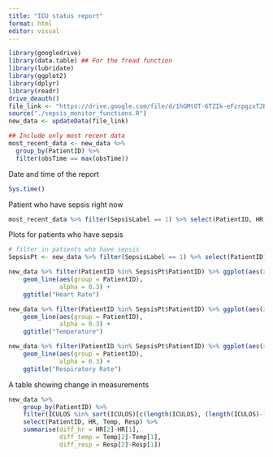 ```yaml
---
title: "ICU status report"
format: html
editor: visual
---
```


```r
library(googledrive)
library(data.table) ## For the fread function
library(lubridate)
library(ggplot2)
library(dplyr)
library(readr)
drive_deauth()
file_link <- "https://drive.google.com/file/d/1hGMtOT-6TZIk-eFzrpgzxTJBGAj1SEwH/view?usp=share_link"
source("./sepsis_monitor_functions.R")
new_data <- updateData(file_link)

## Include only most recent data
most_recent_data <- new_data %>%
  group_by(PatientID) %>%
  filter(obsTime == max(obsTime))
```

Date and time of the report

```r
Sys.time()
```

Patient who have sepsis right now

```r
most_recent_data %>% filter(SepsisLabel == 1) %>% select(PatientID, HR, Temp, Resp)
```

Plots for patients who have sepsis

```r
# filter in patients who have sepsis
SepsisPt <- new_data %>% filter(SepsisLabel == 1) %>% select(PatientID) %>% unique() 

new_data %>% filter(PatientID %in% SepsisPt$PatientID) %>% ggplot(aes(x = ICULOS, y = HR)) +
    geom_line(aes(group = PatientID),
              alpha = 0.3) +
    ggtitle("Heart Rate")

new_data %>% filter(PatientID %in% SepsisPt$PatientID) %>% ggplot(aes(x = ICULOS, y = Temp)) +
    geom_line(aes(group = PatientID),
              alpha = 0.3) +
    ggtitle("Temperature")

new_data %>% filter(PatientID %in% SepsisPt$PatientID) %>% ggplot(aes(x = ICULOS, y = Resp)) +
    geom_line(aes(group = PatientID),
              alpha = 0.3) +
    ggtitle("Respiratory Rate")
```

A table showing change in measurements

```r
new_data %>% 
    group_by(PatientID) %>% 
    filter(ICULOS %in% sort(ICULOS)[c(length(ICULOS), (length(ICULOS)-1))]) %>% 
    select(PatientID, HR, Temp, Resp) %>% 
    summarise(diff_hr = HR[2]-HR[1],
              diff_temp = Temp[2]-Temp[1],
              diff_resp = Resp[2]-Resp[1])

```










